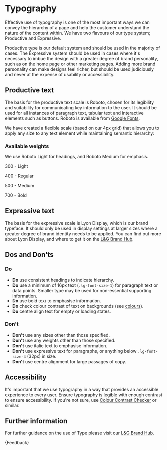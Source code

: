 
<Meta title="Foundations/Typography" />

# Typography

<p class="standfirst">Effective use of typography is one of the most important ways we can convey the hierarchy of a page and help the customer understand the nature of the content within. We have two flavours of our type system; Productive and Expressive.</p>

Productive type is our default system and should be used in the majority of cases. The Expressive system should be used in cases where it's necessary to imbue the design with a greater degree of brand personality, such as on the home page or other marketing pages. Adding more brand personality can make designs feel richer, but should be used judiciously and never at the expense of usability or accessibility.

## Productive text

The basis for the productive text scale is Roboto, chosen for its legibility and suitability for communicating key information to the user. It should be used for all instances of paragraph text, tabular text and interactive elements such as buttons. Roboto is available from <a href="https://fonts.google.com/specimen/Roboto" target="_blank">Google Fonts</a>.

We have created a flexible scale (based on our 4px grid) that allows you to apply any size to any text element while maintaining semantic hierarchy:

<Story id="internal-typography--productive"></Story>

### Available weights

We use Roboto Light for headings, and Roboto Medium for emphasis.

300 - Light

400 - Regular

500 - Medium

700 - Bold

## Expressive text

The basis for the expressive scale is Lyon Display, which is our brand typeface. It should only be used in display settings at larger sizes where a greater degree of brand identity needs to be applied. You can find out more about Lyon Display, and where to get it on the <a href="https://www.legalandgeneralbrandhub.com/b/www/c/en-GB/BrandKnowledge/Guideline/2?Page=6" target="_blank">L&G Brand Hub</a>.

<Story id="internal-typography--expressive"></Story>

## Dos and Don'ts

### Do

- **Do** use consistent headings to indicate hierarchy.
- **Do** use a minimum of 16px text (`.lg-font-size-1`) for paragraph text or data points. Smaller type may be used for non-essential supporting information.
- **Do** use bold text to emphasise information.
- **Do** check colour contrast of text on backgrounds (see [colours](./?path=/docs/foundations-colours--docs)).
- **Do** centre align text for empty or loading states.

### Don't

- **Don't** use any sizes other than those specified.
- **Don't** use any weights other than those specified.
- **Don't** use italic text to emphasise information.
- **Don't** use expressive text for paragraphs, or anything below `.lg-font-size-4` (32px) in size.
- **Don't** use centre alignment for large passages of copy.

## Accessibility

It's important that we use typography in a way that provides an accessible experience to every user. Ensure typography is legible with enough contrast to ensure accessibility. If you're not sure, use <a href="https://webaim.org/resources/contrastchecker/" target="_blank">Colour Contrast Checker</a> or similar.

## Further information

For further guidance on the use of Type please visit our <a href="https://www.legalandgeneralbrandhub.com/b/www/c/en-GB/BrandKnowledge/Guideline/2?Page=6" target="_blank">L&G Brand Hub</a>.

<Markdown>{Feedback}</Markdown>
